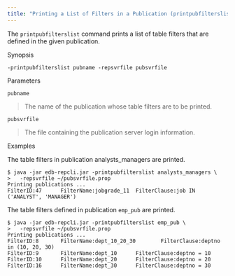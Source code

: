 ```yaml
---
title: "Printing a List of Filters in a Publication (printpubfilterslist)"
---
```


<div id="print_publications_filters_list" class="registered_link"></div>

The `printpubfilterslist` command prints a list of table filters that are defined in the given publication.

Synopsis

```text
-printpubfilterslist pubname -repsvrfile pubsvrfile
```

Parameters

`pubname`

> The name of the publication whose table filters are to be printed.

`pubsvrfile`

> The file containing the publication server login information.

Examples

The table filters in publication analysts_managers are printed.

```text
$ java -jar edb-repcli.jar -printpubfilterslist analysts_managers \
>   -repsvrfile ~/pubsvrfile.prop
Printing publications ...
FilterID:47      FilterName:jobgrade_11  FilterClause:job IN ('ANALYST', 'MANAGER')
```

The table filters defined in publication `emp_pub` are printed.

```text
$ java -jar edb-repcli.jar -printpubfilterslist emp_pub \
>   -repsvrfile ~/pubsvrfile.prop
Printing publications ...
FilterID:8       FilterName:dept_10_20_30        FilterClause:deptno in (10, 20, 30)
FilterID:9       FilterName:dept_10      FilterClause:deptno = 10
FilterID:10      FilterName:dept_20      FilterClause:deptno = 20
FilterID:16      FilterName:dept_30      FilterClause:deptno = 30
```
